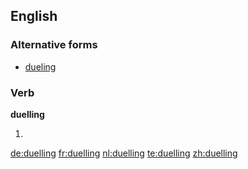 ==English==

===Alternative forms===
* [[dueling]] {{US}}

===Verb===
'''duelling'''

# {{context|British}} {{present participle of|duel}}

[[de:duelling]]
[[fr:duelling]]
[[nl:duelling]]
[[te:duelling]]
[[zh:duelling]]